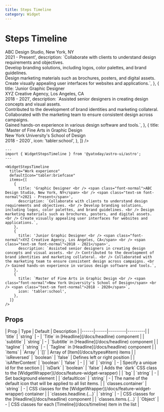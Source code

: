 ```yaml
---
title: Steps Timeline
category: Widget
---
```



# Steps Timeline

<Demo title="Default" class="bg-background">
  <WidgetStepsTimeline
    title="Work experience"
    defaultIcon="tabler:briefcase"
    items={[
      {
        title: 'Graphic Designer <br /> <span class="font-normal">ABC Design Studio, New York, NY</span> <br /> <span class="text-sm font-normal">2021 - Present</span>',
        description: `Collaborate with clients to understand design requirements and objectives. <br /> Develop branding solutions, including logos, color palettes, and brand guidelines. <br /> Design marketing materials such as brochures, posters, and digital assets. <br /> Create visually appealing user interfaces for websites and applications.`,
      },
      {
        title: 'Junior Graphic Designer <br /> <span class="font-normal">XYZ Creative Agency, Los Angeles, CA</span> <br /> <span class="text-sm font-normal">2018 - 2021</span>',
        description: `Assisted senior designers in creating design concepts and visual assets. <br /> Contributed to the development of brand identities and marketing collateral. <br /> Collaborated with the marketing team to ensure consistent design across campaigns. <br /> Gained hands-on experience in various design software and tools.`,
      },
      {
        title: `Master of Fine Arts in Graphic Design <br /> <span class="font-normal">New York University's School of Design</span> <br /> <span class="text-sm font-normal">2018 - 2020</span>`,
        icon: 'tabler:school',
      },
    ]}
  />
</Demo>

```astro
---
import { WidgetStepsTimeline } from '@yatoday/astro-ui/astro';
---

<WidgetStepsTimeline
  title="Work experience"
  defaultIcon="tabler:briefcase"
  items={[
    {
      title: 'Graphic Designer <br /> <span class="font-normal">ABC Design Studio, New York, NY</span> <br /> <span class="text-sm font-normal">2021 - Present</span>',
      description: `Collaborate with clients to understand design requirements and objectives. <br /> Develop branding solutions, including logos, color palettes, and brand guidelines. <br /> Design marketing materials such as brochures, posters, and digital assets. <br /> Create visually appealing user interfaces for websites and applications.`,
    },
    {
      title: 'Junior Graphic Designer <br /> <span class="font-normal">XYZ Creative Agency, Los Angeles, CA</span> <br /> <span class="text-sm font-normal">2018 - 2021</span>',
      description: `Assisted senior designers in creating design concepts and visual assets. <br /> Contributed to the development of brand identities and marketing collateral. <br /> Collaborated with the marketing team to ensure consistent design across campaigns. <br /> Gained hands-on experience in various design software and tools.`,
    },
    {
      title: `Master of Fine Arts in Graphic Design <br /> <span class="font-normal">New York University's School of Design</span> <br /> <span class="text-sm font-normal">2018 - 2020</span>`,
      icon: 'tabler:school',
    },
  ]}
/>
```


## Props

<div className="overflow-x-auto">
  <div className="min-w-xl">
    | Prop | Type | Default | Description |
    |------|------|---------|---------|
    | `title` | `string` | - | `Title` in [Headline](/docs/headline) component |
    | `subtitle` | `string` | - | `Subtitle` in [Headline](/docs/headline) component |
    | `tagline` | `string` | - | `Tagline` in [Headline](/docs/headline) component |
    | `items` | `Array` | `[]` | Array of [Item](/docs/types#item) items |
    | `isReversed` | `boolean` | `false` | Defines left or right position |
    | `isAfterContent` | `boolean` | `false` | - |
    | `id` | `string` | - | Specify a unique id for the section |
    | `isDark` | `boolean` | `false` | Adds the `dark` CSS class to the [WidgetWrapper](/docs/feature-widget-wrapper) |
    | `bg` | `string` | - | Set background element |
    | `defaultIcon` | `string` | - | The name of the default icon that will be applied to all list items. |
    | `classes.container` | `string` | - | CSS classes for the [WidgetWrapper](/docs/feature-widget-wrapper) container |
    | `classes.headline.{...}` | `string` | - | CSS classes for the [Headline](/docs/headline) component |
    | `classes.items.{...}` | `Object` | - | CSS classes for each [Timeline](/docs/timeline) item in the list |
  </div>
</div>

